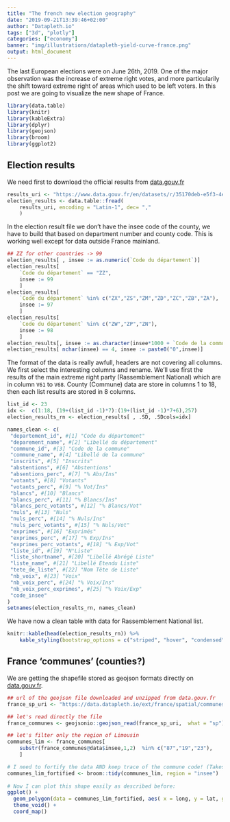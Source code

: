 ```yaml
---
title: "The french new election geography"
date: "2019-09-21T13:39:46+02:00"
author: "Datapleth.io"
tags: ["3d", "plotly"]
categories: ["economy"]
banner: "img/illustrations/datapleth-yield-curve-france.png"
output: html_document
---
```


The last European elections were on June 26th, 2019. One of the major
observation was the increase of extreme right votes, and more particularily
the shift toward extreme right of areas which used to be left voters. In this 
post we are going to visualize the new shape of France.



```r
library(data.table)
library(knitr)
library(kableExtra)
library(dplyr)
library(geojson)
library(broom)
library(ggplot2)
```

## Election results

We need first to download the official results from
[data.gouv.fr](https://www.data.gouv.fr/en/datasets/resultats-des-elections-europeennes-2019/)

```r
results_uri <- "https://www.data.gouv.fr/en/datasets/r/35170deb-e5f3-4e79-889f-5b9a3f547742"
election_results <- data.table::fread(
    results_uri, encoding = "Latin-1", dec= ","
    )
```

In the election result file we don't have the insee code of the county, we have
to build that based on department number and county code. This is working well
except for data outside France mainland.

```r
## ZZ for other countries -> 99
election_results[ , insee := as.numeric(`Code du département`)]
election_results[ 
    `Code du département` == "ZZ",
    insee := 99
    ]
election_results[ 
    `Code du département` %in% c("ZX","ZS","ZM","ZD","ZC","ZB","ZA"),
    insee := 97
    ]
election_results[ 
    `Code du département` %in% c("ZW","ZP","ZN"),
    insee := 98
    ]
election_results[, insee := as.character(insee*1000 + `Code de la commune`)]
election_results[ nchar(insee) == 4, insee := paste0("0",insee)]
```



The format of the data is really awfull, headers are not covering all columns.
We first select the interesting columns and rename. We'll use first the results
of the main extreme right party (Rassemblement National) which are in column
`V61` to `V68`. County (Commune) data are store in columns 1 to 18, then each
list results are stored in 8 columns.

```r
list_id <- 23
idx <-  c(1:18, (19+(list_id -1)*7):(19+(list_id -1)*7+6),257)
election_results_rn <- election_results[ , .SD, .SDcols=idx]

names_clean <- c(
 "departement_id", #[1] "Code du département"   
 "deparement_name", #[2] "Libellé du département"
 "commune_id", #[3] "Code de la commune"    
 "commune_name", #[4] "Libellé de la commune" 
 "inscrits", #[5] "Inscrits"              
 "abstentions", #[6] "Abstentions"           
 "absentions_perc", #[7] "% Abs/Ins"             
 "votants", #[8] "Votants"               
 "votants_perc", #[9] "% Vot/Ins"             
 "blancs", #[10] "Blancs"                
 "blancs_perc", #[11] "% Blancs/Ins"          
 "blancs_perc_votants", #[12] "% Blancs/Vot"          
 "nuls", #[13] "Nuls"                  
 "nuls_perc", #[14] "% Nuls/Ins"            
 "nuls_perc_votants", #[15] "% Nuls/Vot"            
 "exprimes", #[16] "Exprimés"              
 "exprimes_perc", #[17] "% Exp/Ins"             
 "exprimes_perc_votants", #[18] "% Exp/Vot"             
 "liste_id", #[19] "N°Liste"               
 "liste_shortname", #[20] "Libellé Abrégé Liste"  
 "liste_name", #[21] "Libellé Etendu Liste"  
 "tete_de_liste", #[22] "Nom Tête de Liste"     
 "nb_voix", #[23] "Voix"                  
 "nb_voix_perc", #[24] "% Voix/Ins"            
 "nb_voix_perc_exprimes", #[25] "% Voix/Exp" 
 "code_insee"
)
setnames(election_results_rn, names_clean)
```


We have now a clean table with data for Rassemblement National list.

```r
knitr::kable(head(election_results_rn)) %>%
    kable_styling(bootstrap_options = c("striped", "hover", "condensed", "responsive")) %>% scroll_box(width = "100%")
```


## France 'communes' (counties?)

We are getting the shapefile stored as geojson formats directly on 
[data.gouv.fr](https://www.data.gouv.fr/en/datasets/decoupage-administratif-communal-francais-issu-d-openstreetmap/#_).



```r
## url of the geojson file downloaded and unzipped from data.gouv.fr
france_sp_uri <- "https://data.datapleth.io/ext/france/spatial/communes-simple/communes-20190101.json"

## let's read directly the file
france_communes <- geojsonio::geojson_read(france_sp_uri,  what = "sp")
```

```r
## let's filter only the region of Limousin
communes_lim <- france_communes[ 
    substr(france_communes@data$insee,1,2)  %in% c("87","19","23"), 
    ]
```



```r
# I need to fortify the data AND keep trace of the commune code! (Takes ~2 minutes)
communes_lim_fortified <- broom::tidy(communes_lim, region = "insee")
 
# Now I can plot this shape easily as described before:
ggplot() +
  geom_polygon(data = communes_lim_fortified, aes( x = long, y = lat, group = group), fill="white", color="grey") +
  theme_void() +
  coord_map()
```

